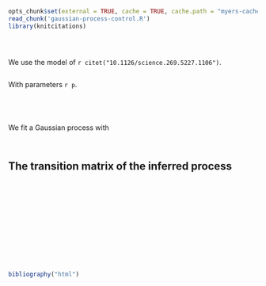 ```r
opts_chunk$set(external = TRUE, cache = TRUE, cache.path = "myers-cache/")
read_chunk('gaussian-process-control.R')
library(knitcitations)
```


```r
```

```r
```

```r
```

We use the model of `r citet("10.1126/science.269.5227.1106")`.


```r
```

With parameters `r p`. 

```r
```

```r
```

```r
```



```r
```

We fit a Gaussian process with 

```r
```

```r
```


## The transition matrix of the inferred process

```r
```

```r
```

```r
```



```r
```

```r
```

```r
```


```r
```


```r
```

```r
```


```r
```


```r
```


```r
```

```r
```

```r
bibliography("html")
```

